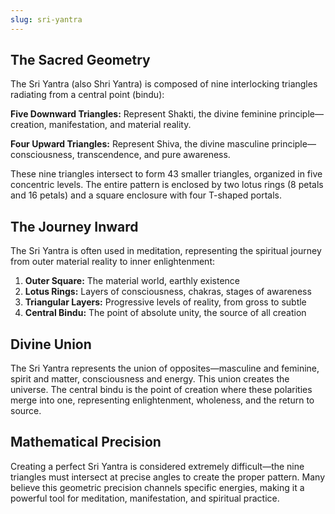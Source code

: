 ```yaml
---
slug: sri-yantra
---
```


<Section title="The Sacred Geometry">

## The Sacred Geometry

The Sri Yantra (also Shri Yantra) is composed of nine interlocking triangles radiating from a central point (bindu):

**Five Downward Triangles:** Represent Shakti, the divine feminine principle—creation, manifestation, and material reality.

**Four Upward Triangles:** Represent Shiva, the divine masculine principle—consciousness, transcendence, and pure awareness.

These nine triangles intersect to form 43 smaller triangles, organized in five concentric levels. The entire pattern is enclosed by two lotus rings (8 petals and 16 petals) and a square enclosure with four T-shaped portals.

</Section>

<Section title="The Journey Inward">

## The Journey Inward

The Sri Yantra is often used in meditation, representing the spiritual journey from outer material reality to inner enlightenment:

1. **Outer Square:** The material world, earthly existence
2. **Lotus Rings:** Layers of consciousness, chakras, stages of awareness
3. **Triangular Layers:** Progressive levels of reality, from gross to subtle
4. **Central Bindu:** The point of absolute unity, the source of all creation

</Section>

<Section title="Divine Union">

## Divine Union

The Sri Yantra represents the union of opposites—masculine and feminine, spirit and matter, consciousness and energy. This union creates the universe. The central bindu is the point of creation where these polarities merge into one, representing enlightenment, wholeness, and the return to source.

</Section>

<Section title="Mathematical Precision">

## Mathematical Precision

Creating a perfect Sri Yantra is considered extremely difficult—the nine triangles must intersect at precise angles to create the proper pattern. Many believe this geometric precision channels specific energies, making it a powerful tool for meditation, manifestation, and spiritual practice.

</Section>
